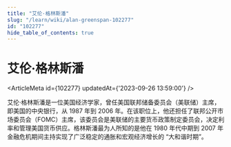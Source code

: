 ```yaml
---
title: "艾伦·格林斯潘"
slug: "/learn/wiki/alan-greenspan-102277"
id: "102277"
hide_table_of_contents: true
---
```



# 艾伦·格林斯潘

<ArticleMeta id={102277} updatedAt={'2023-09-26 13:59:00'} />
<div className='border-solid border-b border-t-0 my-4 border-[var(--ifm-color-gray-300)]' />

艾伦·格林斯潘是一位美国经济学家，曾任美国联邦储备委员会（美联储）主席，即美国的中央银行，从 1987 年到 2006 年。在该职位上，他还担任了联邦公开市场委员会（FOMC）主席，该委员会是美联储的主要货币政策制定委员会，决定利率和管理美国货币供应。格林斯潘最为人所知的是他在 1980 年代中期到 2007 年金融危机期间主持实现了广泛稳定的通胀和宏观经济增长的 “大和谐时期”。
